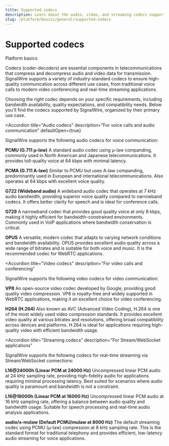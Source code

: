---
title: Supported codecs
description: Learn about the audio, video, and streaming codecs supported by SignalWire for voice, video, and real-time communication applications.
slug: /platform/basics/general/supported-codecs
---

# Supported codecs

<Subtitle>Platform basics</Subtitle>

Codecs (coder-decoders) are essential components in telecommunications that compress and decompress audio and video data for transmission.
SignalWire supports a variety of industry-standard codecs to ensure high-quality communication across different use cases,
from traditional voice calls to modern video conferencing and real-time streaming applications.

Choosing the right codec depends on your specific requirements,
including bandwidth availability, quality expectations, and compatibility needs.
Below you'll find the codecs supported by SignalWire, organized by their primary use case.

<AccordionGroup>

<Accordion
  title="Audio codecs"
  description="For voice calls and audio communication"
  defaultOpen={true}
>

SignalWire supports the following audio codecs for voice communication:

**PCMU (G.711 μ-law)**
A standard audio codec using μ-law companding, commonly used in North American and Japanese telecommunications.
It provides toll-quality voice at 64 kbps with minimal latency.

**PCMA (G.711 A-law)**
Similar to PCMU but uses A-law companding, predominantly used in European and international telecommunications.
Also operates at 64 kbps with excellent voice quality.

**G722 (Wideband audio)**
A wideband audio codec that operates at 7 kHz audio bandwidth,
providing superior voice quality compared to narrowband codecs.
It offers better clarity for speech and is ideal for conference calls.

**G729**
A narrowband codec that provides good quality voice at only 8 kbps,
making it highly efficient for bandwidth-constrained environments.
Commonly used in VoIP applications where bandwidth conservation is critical.

**OPUS**
A versatile, modern codec that adapts to varying network conditions and bandwidth availability.
OPUS provides excellent audio quality across a wide range of bitrates and is suitable for both voice and music.
It is the recommended codec for WebRTC applications.

</Accordion>

<Accordion
  title="Video codecs"
  description="For video calls and conferencing"
>

SignalWire supports the following video codecs for video communication:

**VP8**
An open-source video codec developed by Google, providing good quality video compression.
VP8 is royalty-free and widely supported in WebRTC applications,
making it an excellent choice for video conferencing.

**H264 (H.264)**
Also known as AVC (Advanced Video Coding), H.264 is one of the most widely used video compression standards.
It provides excellent video quality at various bitrates and resolutions,
offering broad compatibility across devices and platforms.
H.264 is ideal for applications requiring high-quality video with efficient bandwidth usage.

</Accordion>

<Accordion
  title="Streaming codecs"
  description="For Stream/WebSocket applications"
>

SignalWire supports the following codecs for real-time streaming via Stream/WebSocket connections:

**L16@24000h (Linear PCM at 24000 Hz)**
Uncompressed linear PCM audio at 24 kHz sampling rate,
providing high-fidelity audio for applications requiring minimal processing latency.
Best suited for scenarios where audio quality is paramount and bandwidth is not a constraint.

**L16@16000h (Linear PCM at 16000 Hz)**
Uncompressed linear PCM audio at 16 kHz sampling rate,
offering a balance between audio quality and bandwidth usage.
Suitable for speech processing and real-time audio analysis applications.

**audio/x-mulaw (Default PCMU/mulaw at 8000 Hz)**
The default streaming codec using PCMU (μ-law) compression at 8 kHz sampling rate.
This is the standard format for traditional telephony and provides efficient,
low-latency audio streaming for voice applications.

</Accordion>

</AccordionGroup>
